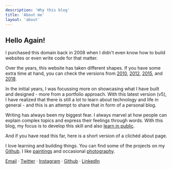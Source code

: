 ```yaml
---
description: 'Why this blog'
title: 'About me'
layout: 'about'
---
```


## Hello Again!

I purchased this domain back in 2008 when I didn't even know how to build websites or even write code for that matter.

Over the years, this website has taken different shapes. If you have some extra time at hand, you can check the versions from [2010](https://yashsoni.netlify.app/nostalgia/v1/index.html), [2012](https://yashsoni.netlify.app/nostalgia/v2/index.html), [2015](https://yashsoni.netlify.app/nostalgia/v3/index.html), and [2018](https://yashsoni.netlify.app).

In the initial years, I was focussing more on showcasing what I have built and designed - more from a portfolio approach.
With this latest version (v5), I have realized that there is still a lot to learn about technology and life in general - and this is an attempt to share that in form of a personal blog.

Writing has always been my biggest fear. I always marvel at how people can explain complex topics and express their feelings through words. With this blog, my focus is to develop this skill and also [learn in public](https://www.swyx.io/writing/learn-in-public/).

And if you have read this far, here is a short version of a clichéd about page.

I love learning and building things. You can find some of the projects on my [Github](https://github.com/yashatgit).
I like [paintings](https://yashsoni.netlify.app/nostalgia/v2/portfolio_design.html) and occasional [photography](http://yashsoni.com/photography).

[Email](mailto:mailme@yashsoni.com) · [Twitter](https://twitter.com/yashs0ni) · [Instagram](https://www.instagram.com/yash_soni/) · [Github](https://github.com/yashatgit) · [LinkedIn](https://www.linkedin.com/in/soniyash/)
